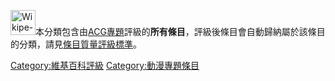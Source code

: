 [[File:Wikipe-tan_head.png|40px]]本分類包含由[[WikiProject:ACG|ACG專題]]評級的'''所有條目'''，評級後條目會自動歸納屬於該條目的分類，請見[[Wikipedia:条目质量评级标准|條目質量評級標準]]。

{{Articles by Quality|topic=ACG}}

[[Category:維基百科評級|Category:維基百科評級]]
[[Category:動漫專題條目|Category:動漫專題條目]]